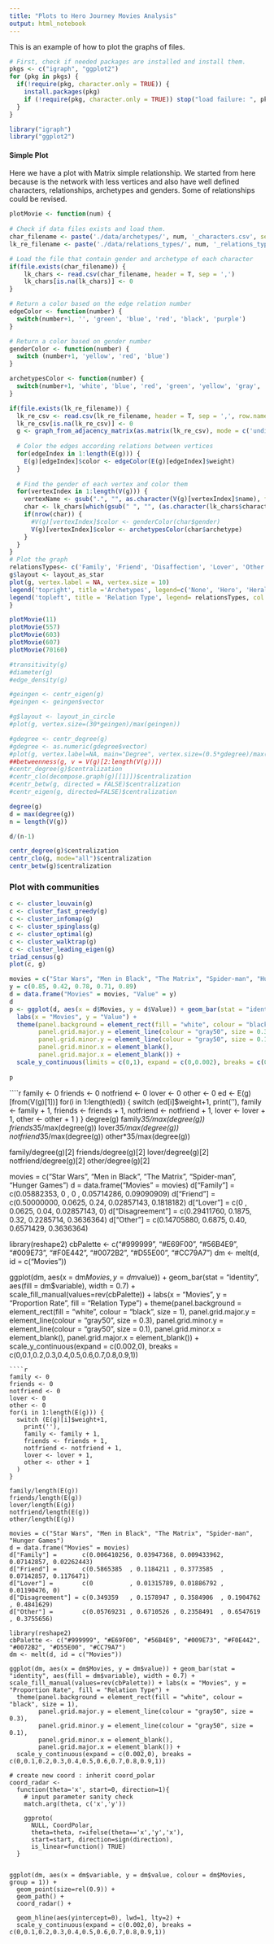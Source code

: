 ```yaml
---
title: "Plots to Hero Journey Movies Analysis"
output: html_notebook
---
```


This is an example of how to plot the graphs of files.
```r
# First, check if needed packages are installed and install them.
pkgs <- c("igraph", "ggplot2")
for (pkg in pkgs) {
  if(!require(pkg, character.only = TRUE)) {
    install.packages(pkg)
    if (!require(pkg, character.only = TRUE)) stop("load failure: ", pkg)
  }
}

library("igraph")
library("ggplot2")
```

#### Simple Plot

Here we have a plot with Matrix simple relationship. We started from here because is the network with less vertices and also have well defined characters, relationships, archetypes and genders. Some of relationships could be revised.


```r
plotMovie <- function(num) {
  
# Check if data files exists and load them.
char_filename <- paste('./data/archetypes/', num, '_characters.csv', sep = '')
lk_re_filename <- paste('./data/relations_types/', num, '_relations_types.csv', sep='')

# Load the file that contain gender and archetype of each character
if(file.exists(char_filename)) {
    lk_chars <- read.csv(char_filename, header = T, sep = ',')
    lk_chars[is.na(lk_chars)] <- 0
}

# Return a color based on the edge relation number
edgeColor <- function(number) {
  switch(number+1, '', 'green', 'blue', 'red', 'black', 'purple')
}

# Return a color based on gender number
genderColor <- function(number) {
  switch (number+1, 'yellow', 'red', 'blue')
}

archetypesColor <- function(number) {
  switch(number+1, 'white', 'blue', 'red', 'green', 'yellow', 'gray', 'purple', 'orange', 'black')
}

if(file.exists(lk_re_filename)) {
  lk_re_csv <- read.csv(lk_re_filename, header = T, sep = ',', row.names = 1)
  lk_re_csv[is.na(lk_re_csv)] <- 0
  g <- graph_from_adjacency_matrix(as.matrix(lk_re_csv), mode = c('undirected'),  weighted = T)
  
  # Color the edges according relations between vertices
  for(edgeIndex in 1:length(E(g))) {
    E(g)[edgeIndex]$color <- edgeColor(E(g)[edgeIndex]$weight)
  }
  
  # Find the gender of each vertex and color them
  for(vertexIndex in 1:length(V(g))) {
    vertexName <- gsub(".", "", as.character(V(g)[vertexIndex]$name), fixed =T)
    char <- lk_chars[which(gsub(" ", "", (as.character(lk_chars$character_name)), fixed = T) == vertexName), ]
    if(nrow(char)) {
      #V(g)[vertexIndex]$color <- genderColor(char$gender)
      V(g)[vertexIndex]$color <- archetypesColor(char$archetype)
    }
  }
}
# Plot the graph
relationsTypes<- c('Family', 'Friend', 'Disaffection', 'Lover', 'Other')
g$layout <- layout_as_star
plot(g, vertex.label = NA, vertex.size = 10)
legend('topright', title ='Archetypes', legend=c('None', 'Hero', 'Herald', 'Mentor', 'Guardian', 'Shapeshifter', 'Ally', 'Trickster', 'Shadow'), pch=21, col = 'black', pt.bg = c('white', 'blue', 'red', 'green', 'yellow', 'gray', 'purple', 'orange', 'black'), pt.cex = 1.5)
legend('topleft', title = 'Relation Type', legend= relationsTypes, col = c('green', 'blue', 'red', 'black', 'purple'), lwd=1)
}

plotMovie(11)
plotMovie(557)
plotMovie(603)
plotMovie(607)
plotMovie(70160)

#transitivity(g)
#diameter(g)
#edge_density(g)

#geingen <- centr_eigen(g)
#geingen <- geingen$vector

#g$layout <- layout_in_circle
#plot(g, vertex.size=(30*geingen)/max(geingen))

#gdegree <- centr_degree(g)
#gdegree <- as.numeric(gdegree$vector)
#plot(g, vertex.label=NA, main="Degree", vertex.size=(0.5*gdegree)/max(gdegree))
##betweenness(g, v = V(g)[2:length(V(g))])
#centr_degree(g)$centralization
#centr_clo(decompose.graph(g)[[1]])$centralization
#centr_betw(g, directed = FALSE)$centralization
#centr_eigen(g, directed=FALSE)$centralization
```

```r
degree(g)
d = max(degree(g))
n = length(V(g))

d/(n-1)

centr_degree(g)$centralization
centr_clo(g, mode="all")$centralization
centr_betw(g)$centralization

```


### Plot with communities

```r
c <- cluster_louvain(g)
c <- cluster_fast_greedy(g)
c <- cluster_infomap(g)
c <- cluster_spinglass(g)
c <- cluster_optimal(g)
c <- cluster_walktrap(g)
c <- cluster_leading_eigen(g)
triad_census(g)
plot(c, g)

movies = c("Star Wars", "Men in Black", "The Matrix", "Spider-man", "Hunger Games")
y = c(0.85, 0.42, 0.78, 0.71, 0.89)
d = data.frame("Movies" = movies, "Value" = y)
d
p <- ggplot(d, aes(x = d$Movies, y = d$Value)) + geom_bar(stat = "identity", width = 0.7, fill = "steelblue") + 
  labs(x = "Movies", y = "Value") +
  theme(panel.background = element_rect(fill = "white", colour = "black", size = 1),
        panel.grid.major.y = element_line(colour = "gray50", size = 0.3),
        panel.grid.minor.y = element_line(colour = "gray50", size = 0.1),
        panel.grid.minor.x = element_blank(),
        panel.grid.major.x = element_blank()) +
  scale_y_continuous(limits = c(0,1), expand = c(0,0.002), breaks = c(0,0.1,0.2,0.3,0.4,0.5,0.6,0.7,0.8,0.9,1))
  
p
``` 


````r
family <- 0
friends <- 0
notfriend <- 0
lover <- 0
other <- 0
ed <- E(g)[from(V(g)[1])]
for(i in 1:length(ed)) {
  switch (ed[i]$weight+1,
    print(''),
    family <- family + 1,
    friends <- friends + 1,
    notfriend <- notfriend + 1,
    lover <- lover + 1,
    other <- other + 1
  )
}
degree(g)
family*35/max(degree(g))
friends*35/max(degree(g))
lover*35/max(degree(g))
notfriend*35/max(degree(g))
other*35/max(degree(g))

family/degree(g)[2]
friends/degree(g)[2]
lover/degree(g)[2]
notfriend/degree(g)[2]
other/degree(g)[2]

movies = c("Star Wars", "Men in Black", "The Matrix", "Spider-man", "Hunger Games")
d = data.frame("Movies" = movies)
d["Family"] =       c(0.05882353, 0     , 0   , 0.05714286, 0.09090909)
d["Friend"] =       c(0.50000000, 0.0625, 0.24, 0.02857143, 0.1818182)
d["Lover"] =        c(0         , 0.0625, 0.04, 0.02857143, 0)
d["Disagreement"] = c(0.29411760, 0.1875, 0.32, 0.2285714, 0.3636364)
d["Other"] =        c(0.14705880, 0.6875, 0.40, 0.6571429, 0.3636364)

library(reshape2)
cbPalette <- c("#999999", "#E69F00", "#56B4E9", "#009E73", "#F0E442", "#0072B2", "#D55E00", "#CC79A7")
dm <- melt(d, id = c("Movies"))

ggplot(dm, aes(x = dm$Movies, y = dm$value)) + geom_bar(stat = "identity", aes(fill = dm$variable), width = 0.7) + scale_fill_manual(values=rev(cbPalette)) + labs(x = "Movies", y = "Proportion Rate", fill = "Relation Type") +
  theme(panel.background = element_rect(fill = "white", colour = "black", size = 1),
        panel.grid.major.y = element_line(colour = "gray50", size = 0.3),
        panel.grid.minor.y = element_line(colour = "gray50", size = 0.1),
        panel.grid.minor.x = element_blank(),
        panel.grid.major.x = element_blank()) +
  scale_y_continuous(expand = c(0.002,0), breaks = c(0,0.1,0.2,0.3,0.4,0.5,0.6,0.7,0.8,0.9,1))
  
```
````r
family <- 0
friends <- 0
notfriend <- 0
lover <- 0
other <- 0
for(i in 1:length(E(g))) {
  switch (E(g)[i]$weight+1,
    print(''),
    family <- family + 1,
    friends <- friends + 1,
    notfriend <- notfriend + 1,
    lover <- lover + 1,
    other <- other + 1
  )
}

family/length(E(g))
friends/length(E(g))
lover/length(E(g))
notfriend/length(E(g))
other/length(E(g))

movies = c("Star Wars", "Men in Black", "The Matrix", "Spider-man", "Hunger Games")
d = data.frame("Movies" = movies)
d["Family"] =       c(0.006410256, 0.03947368, 0.009433962, 0.07142857, 0.02262443)
d["Friend"] =       c(0.5865385  , 0.1184211 , 0.3773585  , 0.07142857, 0.1176471)
d["Lover"] =        c(0          , 0.01315789, 0.01886792 , 0.01190476, 0)
d["Disagreement"] = c(0.349359   , 0.1578947 , 0.3584906  , 0.1904762 , 0.4841629)
d["Other"] =        c(0.05769231 , 0.6710526 , 0.2358491  , 0.6547619 , 0.3755656)

library(reshape2)
cbPalette <- c("#999999", "#E69F00", "#56B4E9", "#009E73", "#F0E442", "#0072B2", "#D55E00", "#CC79A7")
dm <- melt(d, id = c("Movies"))

ggplot(dm, aes(x = dm$Movies, y = dm$value)) + geom_bar(stat = "identity", aes(fill = dm$variable), width = 0.7) + scale_fill_manual(values=rev(cbPalette)) + labs(x = "Movies", y = "Proportion Rate", fill = "Relation Type") +
  theme(panel.background = element_rect(fill = "white", colour = "black", size = 1),
        panel.grid.major.y = element_line(colour = "gray50", size = 0.3),
        panel.grid.minor.y = element_line(colour = "gray50", size = 0.1),
        panel.grid.minor.x = element_blank(),
        panel.grid.major.x = element_blank()) +
  scale_y_continuous(expand = c(0.002,0), breaks = c(0,0.1,0.2,0.3,0.4,0.5,0.6,0.7,0.8,0.9,1))

# create new coord : inherit coord_polar
coord_radar <- 
  function(theta='x', start=0, direction=1){
    # input parameter sanity check
    match.arg(theta, c('x','y'))

    ggproto(
      NULL, CoordPolar, 
      theta=theta, r=ifelse(theta=='x','y','x'),
      start=start, direction=sign(direction),
      is_linear=function() TRUE)
  }


ggplot(dm, aes(x = dm$variable, y = dm$value, colour = dm$Movies, group = 1)) + 
  geom_point(size=rel(0.9)) +
  geom_path() +
  coord_radar() + 
  
  geom_hline(aes(yintercept=0), lwd=1, lty=2) + 
  scale_y_continuous(expand = c(0.002,0), breaks = c(0,0.1,0.2,0.3,0.4,0.5,0.6,0.7,0.8,0.9,1))

```